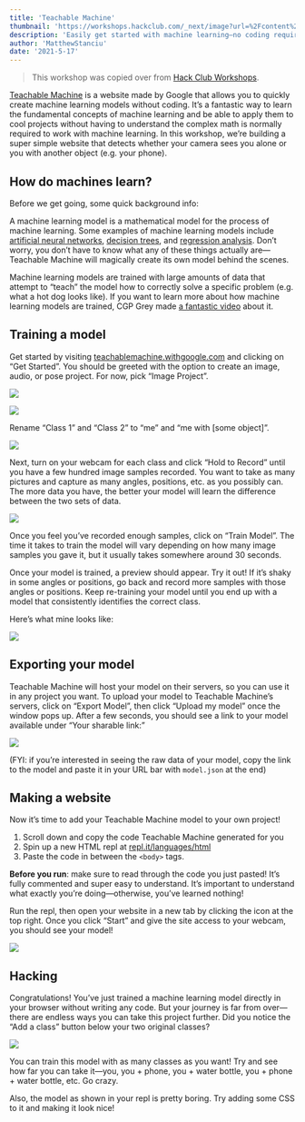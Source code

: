 ```yaml
---
title: 'Teachable Machine'
thumbnail: 'https://workshops.hackclub.com/_next/image?url=%2Fcontent%2Fworkshops%2Fteachable_machine%2Fimg%2Fdemo.png&w=512&q=75'
description: 'Easily get started with machine learning—no coding required'
author: 'MatthewStanciu'
date: '2021-5-17'
---
```


> This workshop was copied over from [Hack Club Workshops](https://workshops.hackclub.com).

[Teachable Machine](https://teachablemachine.withgoogle.com) is a website made by Google that allows you to quickly create machine learning models without coding. It’s a fantastic way to learn the fundamental concepts of machine learning and be able to apply them to cool projects without having to understand the complex math is normally required to work with machine learning. In this workshop, we’re building a super simple website that detects whether your camera sees you alone or you with another object (e.g. your phone).

## How do machines learn?

Before we get going, some quick background info:

A machine learning model is a mathematical model for the process of machine learning. Some examples of machine learning models include [artificial neural networks](https://en.wikipedia.org/wiki/Artificial_neural_network), [decision trees](https://en.wikipedia.org/wiki/Decision_tree_learning), and [regression analysis](https://en.wikipedia.org/wiki/Regression_analysis). Don’t worry, you don’t have to know what any of these things actually are—Teachable Machine will magically create its own model behind the scenes.

Machine learning models are trained with large amounts of data that attempt to “teach” the model how to correctly solve a specific problem (e.g. what a hot dog looks like). If you want to learn more about how machine learning models are trained, CGP Grey made [a fantastic video](https://youtu.be/R9OHn5ZF4Uo) about it.

## Training a model

Get started by visiting [teachablemachine.withgoogle.com](https://teachablemachine.withgoogle.com) and clicking on “Get Started”. You should be greeted with the option to create an image, audio, or pose project. For now, pick “Image Project”.

![](https://github.com/hackclub/hackclub/blob/main/workshops/teachable_machine/img/homepage.JPG?raw=true)

![](https://github.com/hackclub/hackclub/blob/main/workshops/teachable_machine/img/imageproject.PNG?raw=true)

Rename “Class 1” and “Class 2” to “me” and “me with [some object]”.

![](https://github.com/hackclub/hackclub/blob/main/workshops/teachable_machine/img/renameclass.GIF?raw=true)

Next, turn on your webcam for each class and click “Hold to Record” until you have a few hundred image samples recorded. You want to take as many pictures and capture as many angles, positions, etc. as you possibly can. The more data you have, the better your model will learn the difference between the two sets of data.

![](https://github.com/hackclub/hackclub/blob/main/workshops/teachable_machine/img/imagesamples.PNG?raw=true)

Once you feel you’ve recorded enough samples, click on “Train Model”. The time it takes to train the model will vary depending on how many image samples you gave it, but it usually takes somewhere around 30 seconds.

Once your model is trained, a preview should appear. Try it out! If it’s shaky in some angles or positions, go back and record more samples with those angles or positions. Keep re-training your model until you end up with a model that consistently identifies the correct class.

Here’s what mine looks like:

![](https://github.com/hackclub/hackclub/blob/main/workshops/teachable_machine/img/model.GIF?raw=true)

## Exporting your model

Teachable Machine will host your model on their servers, so you can use it in any project you want. To upload your model to Teachable Machine’s servers, click on “Export Model”, then click “Upload my model” once the window pops up. After a few seconds, you should see a link to your model available under “Your sharable link:”

![](https://github.com/hackclub/hackclub/blob/main/workshops/teachable_machine/img/uploadedmodel.PNG?raw=true)

(FYI: if you’re interested in seeing the raw data of your model, copy the link to the model and paste it in your URL bar with `model.json` at the end)

## Making a website

Now it’s time to add your Teachable Machine model to your own project!

1. Scroll down and copy the code Teachable Machine generated for you
2. Spin up a new HTML repl at [repl.it/languages/html](https://repl.it/languages/html)
3. Paste the code in between the `<body>` tags.

**Before you run**: make sure to read through the code you just pasted! It’s fully commented and super easy to understand. It’s important to understand what exactly you’re doing—otherwise, you’ve learned nothing!

Run the repl, then open your website in a new tab by clicking the icon at the top right. Once you click “Start” and give the site access to your webcam, you should see your model!

![](https://github.com/hackclub/hackclub/blob/main/workshops/teachable_machine/img/finalmodel.PNG?raw=true)

## Hacking

Congratulations! You’ve just trained a machine learning model directly in your browser without writing any code. But your journey is far from over—there are endless ways you can take this project further. Did you notice the “Add a class” button below your two original classes?

![](https://github.com/hackclub/hackclub/blob/main/workshops/teachable_machine/img/add-a-class.PNG?raw=true)

You can train this model with as many classes as you want! Try and see how far you can take it—you, you + phone, you + water bottle, you + phone + water bottle, etc. Go crazy.

Also, the model as shown in your repl is pretty boring. Try adding some CSS to it and making it look nice!